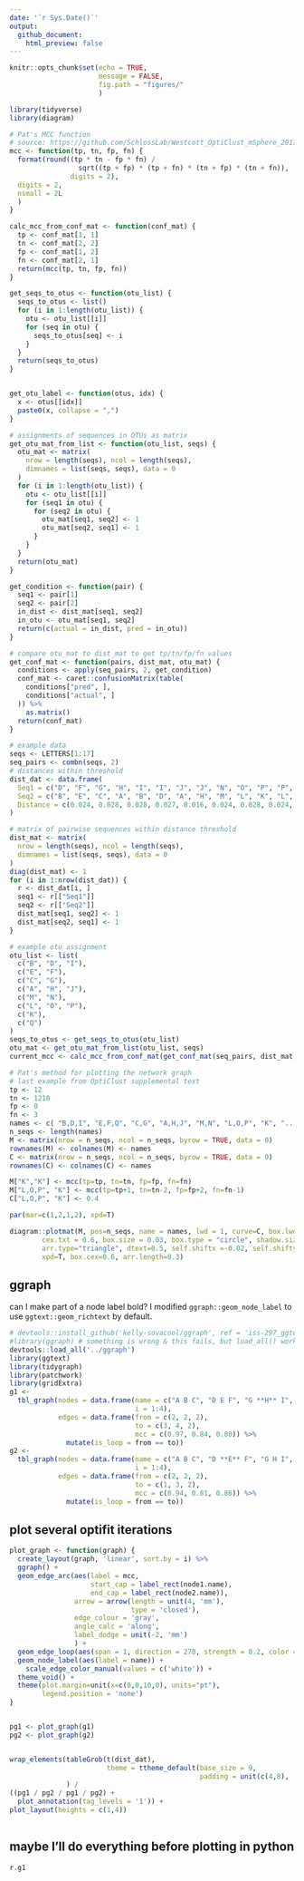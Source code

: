 ```yaml
---
date: '`r Sys.Date()`'
output: 
  github_document:
    html_preview: false
---
```


```r
knitr::opts_chunk$set(echo = TRUE,
                      message = FALSE,
                      fig.path = "figures/"
                      )
```

```r
library(tidyverse)
library(diagram)
```

```r
# Pat's MCC function
# source: https://github.com/SchlossLab/Westcott_OptiClust_mSphere_2017/blob/a8bc26855423bba85acc0b8e7cca075e5c94f533/submission/supplemental_text.Rmd#L26-L28
mcc <- function(tp, tn, fp, fn) {
  format(round((tp * tn - fp * fn) / 
                 sqrt((tp + fp) * (tp + fn) * (tn + fp) * (tn + fn)), 
               digits = 2),
  digits = 2,
  nsmall = 2L
  )
}

calc_mcc_from_conf_mat <- function(conf_mat) {
  tp <- conf_mat[1, 1]
  tn <- conf_mat[2, 2]
  fp <- conf_mat[1, 2]
  fn <- conf_mat[2, 1]
  return(mcc(tp, tn, fp, fn))
}

get_seqs_to_otus <- function(otu_list) {
  seqs_to_otus <- list()
  for (i in 1:length(otu_list)) {
    otu <- otu_list[[i]]
    for (seq in otu) {
      seqs_to_otus[seq] <- i
    }
  }
  return(seqs_to_otus)
}


get_otu_label <- function(otus, idx) {
  x <- otus[[idx]]
  paste0(x, collapse = ",")
}

# assignments of sequences in OTUs as matrix
get_otu_mat_from_list <- function(otu_list, seqs) {
  otu_mat <- matrix(
    nrow = length(seqs), ncol = length(seqs),
    dimnames = list(seqs, seqs), data = 0
  )
  for (i in 1:length(otu_list)) {
    otu <- otu_list[[i]]
    for (seq1 in otu) {
      for (seq2 in otu) {
        otu_mat[seq1, seq2] <- 1
        otu_mat[seq2, seq1] <- 1
      }
    }
  }
  return(otu_mat)
}

get_condition <- function(pair) {
  seq1 <- pair[1]
  seq2 <- pair[2]
  in_dist <- dist_mat[seq1, seq2]
  in_otu <- otu_mat[seq1, seq2]
  return(c(actual = in_dist, pred = in_otu))
}

# compare otu_mat to dist_mat to get tp/tn/fp/fn values
get_conf_mat <- function(pairs, dist_mat, otu_mat) {
  conditions <- apply(seq_pairs, 2, get_condition)
  conf_mat <- caret::confusionMatrix(table(
    conditions["pred", ],
    conditions["actual", ]
  )) %>%
    as.matrix()
  return(conf_mat)
}
```

```r
# example data
seqs <- LETTERS[1:17]
seq_pairs <- combn(seqs, 2)
# distances within threshold
dist_dat <- data.frame(
  Seq1 = c("D", "F", "G", "H", "I", "I", "J", "J", "N", "O", "P", "P", "P", "Q", "Q"),
  Seq2 = c("B", "E", "C", "A", "B", "D", "A", "H", "M", "L", "K", "L", "O", "E", "F"),
  Distance = c(0.024, 0.028, 0.028, 0.027, 0.016, 0.024, 0.028, 0.024, 0.024, 0.024, 0.016, 0.027, 0.027, 0.024, 0.028)
)

# matrix of pairwise sequences within distance threshold
dist_mat <- matrix(
  nrow = length(seqs), ncol = length(seqs),
  dimnames = list(seqs, seqs), data = 0
)
diag(dist_mat) <- 1
for (i in 1:nrow(dist_dat)) {
  r <- dist_dat[i, ]
  seq1 <- r[["Seq1"]]
  seq2 <- r[["Seq2"]]
  dist_mat[seq1, seq2] <- 1
  dist_mat[seq2, seq1] <- 1
}

# example otu assignment
otu_list <- list(
  c("B", "D", "I"),
  c("E", "F"),
  c("C", "G"),
  c("A", "H", "J"),
  c("M", "N"),
  c("L", "O", "P"),
  c("K"),
  c("Q")
)
seqs_to_otus <- get_seqs_to_otus(otu_list)
otu_mat <- get_otu_mat_from_list(otu_list, seqs)
current_mcc <- calc_mcc_from_conf_mat(get_conf_mat(seq_pairs, dist_mat, otu_mat))

# Pat's method for plotting the network graph
# last example from OptiClust supplemental text
tp <- 12
tn <- 1210
fp <- 0
fn <- 3
names <- c(	"B,D,I", "E,F,Q", "C,G", "A,H,J", "M,N", "L,O,P", "K", "...")
n_seqs <- length(names)
M <- matrix(nrow = n_seqs, ncol = n_seqs, byrow = TRUE, data = 0)
rownames(M) <- colnames(M) <- names
C <- matrix(nrow = n_seqs, ncol = n_seqs, byrow = TRUE, data = 0)
rownames(C) <- colnames(C) <- names

M["K","K"] <- mcc(tp=tp, tn=tn, fp=fp, fn=fn)
M["L,O,P", "K"] <- mcc(tp=tp+1, tn=tn-2, fp=fp+2, fn=fn-1)
C["L,O,P", "K"] <- 0.4

par(mar=c(1,2,1,2), xpd=T)

diagram::plotmat(M, pos=n_seqs, name = names, lwd = 1, curve=C, box.lwd = 2, 
        cex.txt = 0.6, box.size = 0.03, box.type = "circle", shadow.size=0, 
        arr.type="triangle", dtext=0.5, self.shiftx =-0.02, self.shifty=-0.04,
        xpd=T, box.cex=0.6, arr.length=0.3)

```


## ggraph

can I make part of a node label bold?
I modified `ggraph::geom_node_label` to use `ggtext::geom_richtext` by default.

```r
# devtools::install_github('kelly-sovacool/ggraph', ref = 'iss-297_ggtext')
#library(ggraph) # something is wrong & this fails, but load_all() works!
devtools::load_all('../ggraph')
library(ggtext)
library(tidygraph)
library(patchwork)
library(gridExtra)
g1 <-
  tbl_graph(nodes = data.frame(name = c("A B C", "D E F", "G **H** I", "J K L"),
                               i = 1:4),
            edges = data.frame(from = c(2, 2, 2), 
                               to = c(3, 4, 2), 
                               mcc = c(0.97, 0.84, 0.80)) %>% 
              mutate(is_loop = from == to))
g2 <-
  tbl_graph(nodes = data.frame(name = c("A B C", "D **E** F", "G H I", "J K L"),
                               i = 1:4),
            edges = data.frame(from = c(2, 2, 2), 
                               to = c(1, 3, 2), 
                               mcc = c(0.94, 0.81, 0.86)) %>% 
              mutate(is_loop = from == to))
```

## plot several optifit iterations

```r
plot_graph <- function(graph) {
  create_layout(graph, 'linear', sort.by = i) %>% 
  ggraph() +
  geom_edge_arc(aes(label = mcc,
                    start_cap = label_rect(node1.name),
                    end_cap = label_rect(node2.name)), 
                arrow = arrow(length = unit(4, 'mm'),
                              type = 'closed'),
                edge_colour = 'gray',
                angle_calc = 'along',
                label_dodge = unit(-2, 'mm')
                ) +
  geom_edge_loop(aes(span = 1, direction = 270, strength = 0.2, color = is_loop)) +
  geom_node_label(aes(label = name)) +
    scale_edge_color_manual(values = c('white')) +
  theme_void() +
  theme(plot.margin=unit(x=c(0,0,10,0), units="pt"),
        legend.position = 'none')
}


pg1 <- plot_graph(g1) 
pg2 <- plot_graph(g2) 


wrap_elements(tableGrob(t(dist_dat),
                        theme = ttheme_default(base_size = 9, 
                                               padding = unit(c(4,8), 'pt')))
              ) /
((pg1 / pg2 / pg1 / pg2) + 
  plot_annotation(tag_levels = '1')) +
plot_layout(heights = c(1,4))
  
```

## maybe I'll do everything before plotting in python

```python
r.g1
```

